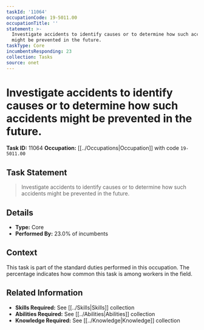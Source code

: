 ```yaml
---
taskId: '11064'
occupationCode: 19-5011.00
occupationTitle: ''
statement: >-
  Investigate accidents to identify causes or to determine how such accidents
  might be prevented in the future.
taskType: Core
incumbentsResponding: 23
collection: Tasks
source: onet
---
```

# Investigate accidents to identify causes or to determine how such accidents might be prevented in the future.

**Task ID:** 11064
**Occupation:** [[../Occupations|Occupation]] with code `19-5011.00`

## Task Statement

> Investigate accidents to identify causes or to determine how such accidents might be prevented in the future.

## Details

- **Type:** Core
- **Performed By:** 23.0% of incumbents

## Context

This task is part of the standard duties performed in this occupation. The percentage indicates how common this task is among workers in the field.

## Related Information

- **Skills Required:** See [[../Skills|Skills]] collection
- **Abilities Required:** See [[../Abilities|Abilities]] collection
- **Knowledge Required:** See [[../Knowledge|Knowledge]] collection
